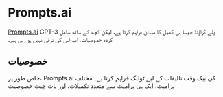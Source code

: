
# Prompts.ai

[Prompts.ai](https://prompts.ai/) GPT-3 پلے گراؤنڈ جیسا ہی کھیل کا میدان فراہم کرتا ہے، لیکن کچھ کے ساتھ
شامل کردہ خصوصیات. اب اس کی ترقی نہیں ہو رہی ہے۔

## خصوصیات

خاص طور پر، Prompts.ai کی بیک وقت تالیفات کے لیے ٹولنگ فراہم کرتا ہے۔
مختلف پرامپٹ، ایک ہی پرامپٹ سے متعدد تکمیلات، اور بات چیت
خصوصیت
